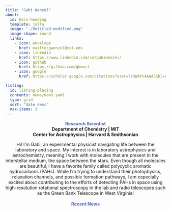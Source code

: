 ```yaml
---
title: "Gabi Wenzel"
about:
  id: hero-heading
  template: jolla
  image: "./Untitled-modified.png"
  image-shape: round
  links:
    - icon: envelope
      href: mailto:gwenzel@mit.edu
    - icon: linkedin
      href: https://www.linkedin.com/in/gabiwenzel/
    - icon: github
      href: https://github.com/gbwnzl
    - icon: google
      href: https://scholar.google.com/citations?user=7z3WAPsAAAAJ&hl=en&oi=ao

listing:
  id: listing-placing
  contents: news/news.yaml
  type: grid
  sort: "date desc"
  max-items: 3
---
```


:::{#hero-heading}

<div style="text-align:center"><b><span style="color:#5362C4;">Research Scientist</span><br>
Department of Chemistry | MIT <br>
Center for Astrophysics | Harvard & Smithsonian</b>

Hi! I'm Gabi, an experimental physicist navigating life between the laboratory and space. My interest is in laboratory astrophysics and astrochemistry, meaning I work with molecules that are present in the interstellar medium, the space between the stars. Even though all molecules are beautiful, I have a favorite family called polycyclic aromatic hydrocarbons (PAHs). While I'm trying to understand their photophysics, relaxation channels, and possible formation pathways, I am especially excited about contributing to the efforts of detecting PAHs in space using high-resolution rotational spectroscopy in the lab and radio telescopes such as the Green Bank Telescope in West Virginia!</div>

:::

<br><div style="text-align:center;margin-bottom:10px"><b><span style="color:#5362C4;">Recent News</b></span></div>

<!-- :::{#listing-placing} -->

